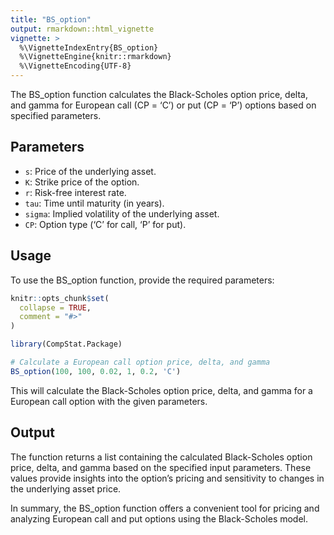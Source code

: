 ```yaml
---
title: "BS_option"
output: rmarkdown::html_vignette
vignette: >
  %\VignetteIndexEntry{BS_option}
  %\VignetteEngine{knitr::rmarkdown}
  %\VignetteEncoding{UTF-8}
---
```

The BS_option function calculates the Black-Scholes option price, delta, and gamma for European call (CP = 'C') or put (CP = 'P') options based on specified parameters.

## Parameters

- `s`: Price of the underlying asset.
- `K`: Strike price of the option.
- `r`: Risk-free interest rate.
- `tau`: Time until maturity (in years).
- `sigma`: Implied volatility of the underlying asset.
- `CP`: Option type ('C' for call, 'P' for put).

## Usage
To use the BS_option function, provide the required parameters:
```r
knitr::opts_chunk$set(
  collapse = TRUE,
  comment = "#>"
)
```

```r
library(CompStat.Package)
```

```r
# Calculate a European call option price, delta, and gamma
BS_option(100, 100, 0.02, 1, 0.2, 'C')
```

This will calculate the Black-Scholes option price, delta, and gamma for a European call option with the given parameters.

## Output
The function returns a list containing the calculated Black-Scholes option price, delta, and gamma based on the specified input parameters. These values provide insights into the option's pricing and sensitivity to changes in the underlying asset price.

In summary, the BS_option function offers a convenient tool for pricing and analyzing European call and put options using the Black-Scholes model.
